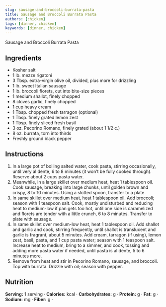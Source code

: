 ```yaml
---
slug: sausage-and-broccoli-burrata-pasta
title: Sausage and Broccoli Burrata Pasta
authors: [chicken]
tags: [dinner, chicken]
keywords: [dinner, chicken]
---
```


Sausage and Broccoli Burrata Pasta
<!-- <img src="/img/chicken-and-orzo-skillet.jpg" alt="Creamy Chicken And Orzo Skillet Picture" width="800" height="670" /> -->

<!-- truncate -->


## Ingredients
- Kosher salt
- 1 lb. mezze rigatoni 
- 3 Tbsp. extra-virgin olive oil, divided, plus more for drizzling
- 1 lb. sweet Italian sausage
- 1 lb. broccoli florets, cut into bite-size pieces
- 1 medium shallot, finely chopped
- 8 cloves garlic, finely chopped
- 1 cup heavy cream
- 1 Tbsp. chopped fresh tarragon (optional)
- 1 Tbsp. finely grated lemon zest 
- 1 Tbsp. finely sliced fresh basil
- 3 oz. Pecorino Romano, finely grated (about 1 1/2 c.) 
- 8 oz. burrata, torn into thirds 
- Freshly ground black pepper

## Instructions 
1. In a large pot of boiling salted water, cook pasta, stirring occasionally, until very al dente, 6 to 8 minutes (it won’t be fully cooked through). Reserve about 2 cups pasta water.
2. Meanwhile, in a large skillet over medium heat, heat 1 tablespoon oil. Cook sausage, breaking into large chunks, until golden brown and crispy, 8 to 10 minutes. Using a slotted spoon, 
transfer to a plate.
3. In same skillet over medium heat, heat 1 tablespoon oil. Add broccoli; season with 1 teaspoon salt. Cook, mostly undisturbed and reducing heat to medium-low if pan gets too hot, 
until one side is caramelized and florets are tender with a little crunch, 6 to 8 minutes. Transfer to plate with sausage.
4. In same skillet over medium-low heat, heat 1 tablespoon oil. Add shallot and garlic and cook, stirring frequently, until shallot is translucent and garlic is fragrant, 
about 5 minutes. Add cream, tarragon (if using), lemon zest, basil, pasta, and 1 cup pasta water; season with 1 teaspoon salt. Increase heat to medium, bring to a simmer, 
and cook, tossing and adding more pasta water if needed, until pasta is al dente, 5 to 6 minutes more.
5. Remove from heat and stir in Pecorino Romano, sausage, and broccoli. Top with burrata. Drizzle with oil; season with pepper.

## Nutrition
**Serving:** 1 serving · 
**Calories:** kcal · 
**Carbohydrates:** g · 
**Protein:** g · 
**Fat:** g · 
**Sodium:** mg · 
**Fiber:** g · 